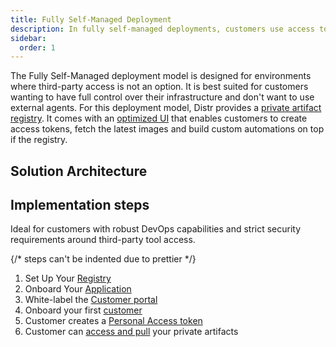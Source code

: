 ```yaml
---
title: Fully Self-Managed Deployment
description: In fully self-managed deployments, customers use access tokens to pull artifacts directly from Distr’s private OCI-compliant registry, with a built-in UI in the Customer Portal that displays all available artifacts, no agents or external dependencies required.
sidebar:
  order: 1
---
```



The Fully Self-Managed deployment model is designed for environments where third-party access is not an option.
It is best suited for customers wanting to have full control over their infrastructure and don't want to use external agents.
For this deployment model, Distr provides a [private artifact registry](/docs/product/registry/).
It comes with an [optimized UI](/docs/product/registry/#artifact-registry-ui) that enables customers
to create access tokens, fetch the latest images and build custom automations on top if the registry.

## Solution Architecture

<ThemeImage
  lightSrc="/src/assets/docs/use-cases/fully-self-managed/fully-self-managed-light.png"
  darkSrc="/src/assets/docs/use-cases/fully-self-managed/fully-self-managed-dark.png"
  alt="Fully-Self-Managed diagram"
/>

## Implementation steps

<Aside type="note">
  Ideal for customers with robust DevOps capabilities and strict security
  requirements around third-party tool access.
</Aside>

<Steps>

{/* steps can't be indented due to prettier */}

1. Set Up Your [Registry](/docs/guides/container-registry/)
2. Onboard Your [Application](/docs/guides/onboarding-a-helm-app/)
3. White-label the [Customer portal](/docs/product/branding/)
4. Onboard your first [customer](/docs/guides/onboarding-a-new-customer/)
5. Customer creates a [Personal Access token](/docs/integrations/personal-access-token/)
6. Customer can [access and pull](/docs/guides/container-registry-for-end-customers/#registry-quickstart-from-the-customer-portal) your private artifacts

</Steps>

